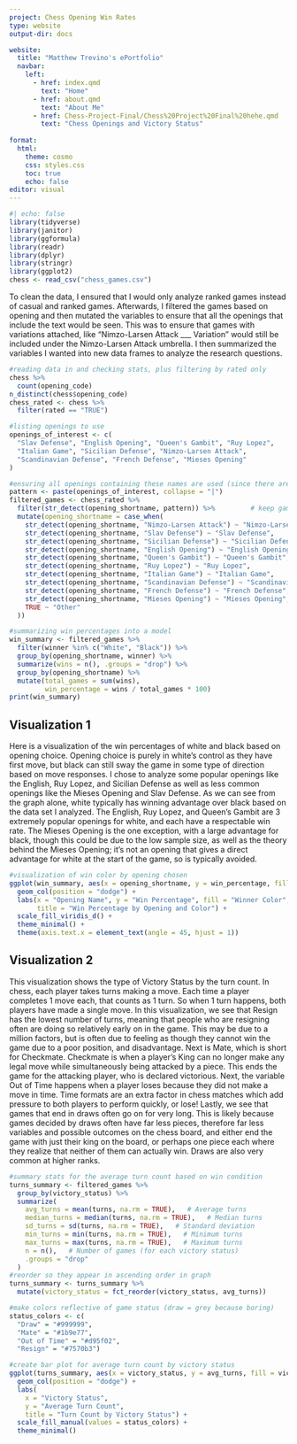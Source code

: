 ---
project: Chess Opening Win Rates
type: website
output-dir: docs

website:
  title: "Matthew Trevino's ePortfolio"
  navbar:
    left:
      - href: index.qmd
        text: "Home"
      - href: about.qmd
        text: "About Me"
      - href: Chess-Project-Final/Chess%20Project%20Final%20hehe.qmd
        text: "Chess Openings and Victory Status"
        
format:
  html:
    theme: cosmo
    css: styles.css
    toc: true
    echo: false
editor: visual
---
```{r}
#| echo: false
library(tidyverse)
library(janitor)
library(ggformula)
library(readr)
library(dplyr)
library(stringr)
library(ggplot2)
chess <- read_csv("chess_games.csv")
```
To clean the data, I ensured that I would only analyze ranked games instead of casual and ranked games. Afterwards, I filtered the games based on opening and then mutated the variables to ensure that all the openings that include the text would be seen. This was to ensure that games with variations attached, like "Nimzo-Larsen Attack ___ Variation" would still be included under the Nimzo-Larsen Attack umbrella. I then summarized the variables I wanted into new data frames to analyze the research questions. 
```{r}
#reading data in and checking stats, plus filtering by rated only
chess %>%
  count(opening_code)
n_distinct(chess$opening_code)
chess_rated <- chess %>% 
  filter(rated == "TRUE")

#listing openings to use
openings_of_interest <- c(
  "Slav Defense", "English Opening", "Queen's Gambit", "Ruy Lopez",
  "Italian Game", "Sicilian Defense", "Nimzo-Larsen Attack",
  "Scandinavian Defense", "French Defense", "Mieses Opening"
)

#ensuring all openings containing these names are used (since there are variations)
pattern <- paste(openings_of_interest, collapse = "|")
filtered_games <- chess_rated %>%
  filter(str_detect(opening_shortname, pattern)) %>%         # keep games with matching openings
  mutate(opening_shortname = case_when(
    str_detect(opening_shortname, "Nimzo-Larsen Attack") ~ "Nimzo-Larsen Attack",
    str_detect(opening_shortname, "Slav Defense") ~ "Slav Defense",
    str_detect(opening_shortname, "Sicilian Defense") ~ "Sicilian Defense",
    str_detect(opening_shortname, "English Opening") ~ "English Opening",
    str_detect(opening_shortname, "Queen's Gambit") ~ "Queen's Gambit",
    str_detect(opening_shortname, "Ruy Lopez") ~ "Ruy Lopez",
    str_detect(opening_shortname, "Italian Game") ~ "Italian Game",
    str_detect(opening_shortname, "Scandinavian Defense") ~ "Scandinavian Defense",
    str_detect(opening_shortname, "French Defense") ~ "French Defense",
    str_detect(opening_shortname, "Mieses Opening") ~ "Mieses Opening",
    TRUE ~ "Other"  
  ))

#summarizing win percentages into a model
win_summary <- filtered_games %>%
  filter(winner %in% c("White", "Black")) %>%
  group_by(opening_shortname, winner) %>%
  summarize(wins = n(), .groups = "drop") %>%
  group_by(opening_shortname) %>%
  mutate(total_games = sum(wins),
         win_percentage = wins / total_games * 100)
print(win_summary)
```
## Visualization 1
Here is a visualization of the win percentages of white and black based on opening choice. Opening choice is purely in white's control as they have first move, but black can still sway the game in some type of direction based on move responses. I chose to analyze some popular openings like the English, Ruy Lopez, and Sicilian Defense as well as less common openings like the Mieses Opening and Slav Defense. As we can see from the graph alone, white typically has winning advantage over black based on the data set I analyzed. The English, Ruy Lopez, and Queen's Gambit are 3 extremely popular openings for white, and each have a respectable win rate. The Mieses Opening is the one exception, with a large advantage for black, though this could be due to the low sample size, as well as the theory behind the Mieses Opening; it's not an opening that gives a direct advantage for white at the start of the game, so is typically avoided. 
```{r}
#visualization of win color by opening chosen
ggplot(win_summary, aes(x = opening_shortname, y = win_percentage, fill = winner)) +
  geom_col(position = "dodge") +
  labs(x = "Opening Name", y = "Win Percentage", fill = "Winner Color",
       title = "Win Percentage by Opening and Color") +
  scale_fill_viridis_d() +
  theme_minimal() +
  theme(axis.text.x = element_text(angle = 45, hjust = 1))
```
## Visualization 2
This visualization shows the type of Victory Status by the turn count. In chess, each player takes turns making a move. Each time a player completes 1 move each, that counts as 1 turn. So when 1 turn happens, both players have made a single move. In this visualization, we see that Resign has the lowest number of turns, meaning that people who are resigning often are doing so relatively early on in the game. This may be due to a million factors, but is often due to feeling as though they cannot win the game due to a poor position, and disadvantage. Next is Mate, which is short for Checkmate. Checkmate is when a player's King can no longer make any legal move while simultaneously being attacked by a piece. This ends the game for the attacking player, who is declared victorious. Next, the variable Out of Time happens when a player loses because they did not make a move in time. Time formats are an extra factor in chess matches which add pressure to both players to perform quickly, or lose! Lastly, we see that games that end in draws often go on for very long. This is likely because games decided by draws often have far less pieces, therefore far less variables and possible outcomes on the chess board, and either end the game with just their king on the board, or perhaps one piece each where they realize that neither of them can actually win. Draws are also very common at higher ranks.  
```{r}
#summary stats for the average turn count based on win condition  
turns_summary <- filtered_games %>%
  group_by(victory_status) %>%
  summarize(
    avg_turns = mean(turns, na.rm = TRUE),   # Average turns
    median_turns = median(turns, na.rm = TRUE),   # Median turns
    sd_turns = sd(turns, na.rm = TRUE),   # Standard deviation
    min_turns = min(turns, na.rm = TRUE),   # Minimum turns
    max_turns = max(turns, na.rm = TRUE),   # Maximum turns
    n = n(),   # Number of games (for each victory status)
    .groups = "drop"
  )
#reorder so they appear in ascending order in graph
turns_summary <- turns_summary %>%
  mutate(victory_status = fct_reorder(victory_status, avg_turns))

#make colors reflective of game status (draw = grey because boring)
status_colors <- c(
  "Draw" = "#999999",        
  "Mate" = "#1b9e77",         
  "Out of Time" = "#d95f02", 
  "Resign" = "#7570b3")

#create bar plot for average turn count by victory status
ggplot(turns_summary, aes(x = victory_status, y = avg_turns, fill = victory_status)) +
  geom_col(position = "dodge") +
  labs(
    x = "Victory Status",
    y = "Average Turn Count",
    title = "Turn Count by Victory Status") +
  scale_fill_manual(values = status_colors) +
  theme_minimal() 
```

